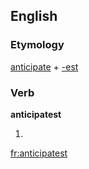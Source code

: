==English==

===Etymology===
[[anticipate]] + [[-est]]

===Verb===
'''anticipatest'''

# {{archaic}} {{second-person singular of|anticipate}}

[[fr:anticipatest]]